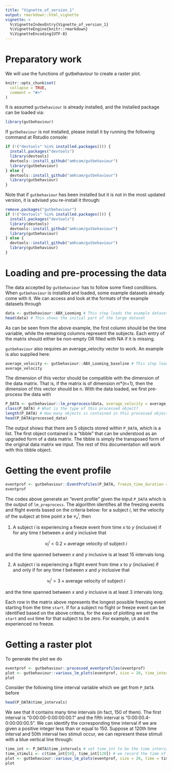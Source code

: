 ```yaml
---
title: "Vignette_of_version_1"
output: rmarkdown::html_vignette
vignette: >
  %\VignetteIndexEntry{Vignette_of_version_1}
  %\VignetteEngine{knitr::rmarkdown}
  %\VignetteEncoding{UTF-8}
---
```


# Preparatory work 

We will use the functions of gutbehaviour to create a raster plot. 

```r
knitr::opts_chunk$set(
  collapse = TRUE,
  comment = "#>"
)
```

It is assumed `gutbehaviour` is already installed, and the installed package can be loaded via:
```r
library(gutbehaviour)
```

If `gutbehaviour` is not installed, please install it by running the following command at Rstudio console:
```r
if (!("devtools" %in% installed.packages())) {
  install.packages("devtools")
  library(devtools)
  devtools::install_github("amhcam/gutbehaviour")
  library(gutbehaviour)
} else {
  devtools::install_github("amhcam/gutbehaviour")
  library(gutbehaviour)
}
```

Note that if `gutbehaviour` has been installed but it is not in the most updated version, it is advised you re-install it through:

```r
remove.packages("gutbehaviour")
if (!("devtools" %in% installed.packages())) {
  install.packages("devtools")
  library(devtools)
  devtools::install_github("amhcam/gutbehaviour")
  library(gutbehaviour)
} else {
  devtools::install_github("amhcam/gutbehaviour")
  library(gutbehaviour)
}
```

# Loading and pre-processing the data

The data accepted by `gutbehaviour` has to follow some fixed conditions. When `gutbehaviour` is installed and loaded, some example datasets already come with it. We can access and look at the formats of the example datasets through

```r
data <- gutbehaviour::ABX_Looming # This step loads the example dataset
head(data) # This shows the initial part of the large dataset
```

As can be seen from the above example, the first column should be the time variable, while the remaining columns represent the subjects. Each entry of the matrix should either be non-empty OR filled with NA if it is missing. 

`gutbehaviour` also requires an average_velocity vector to work. An example is also supplied here:

```r
average_velocity <- gutbehaviour::ABX_Looming_baseline # This step loads the average velocity vector
average_velocity
```

The dimension of this vector should be compatible with the dimension of the data matrix. That is, if the matrix is of dimension m*(n+1), then the dimension of this vector should be n. With the data loaded, we first pre-process the data with

```r
P_DATA <- gutbehaviour::lm_preprocess(data, average_velocity = average_velocity) # pre-process the data with `lm_preprocess`
class(P_DATA) # What is the type of this processed object?
length(P_DATA) # How many objects is contained in this processed object?
head(P_DATA$processed_data)
```
The output shows that there are 5 objects stored within `P_DATA`, which is a list. The first object contained is a "tibble" that can be understood as an upgraded form of a data matrix. The tibble is simply the transposed form of the original data matrix we input. The rest of this documentation will work with this tibble object. 

# Getting the event profile

```r
eventprof <- gutbehaviour::EventProfiles(P_DATA, freeze_time_duration = 15, flight_time_duration = 3)  # modify the durations here
eventprof
```
The codes above generate an "event profile" given the input `P_DATA` which is the output of `lm_preprocess`. The algorithm identifies all the freezing events and flight events based on the criteria below: for a subject $i$, let the velocity of the subject at time point $x$ be $v^{i}_{x}$, then 

1. A subject $i$ is experiencing a freeze event from time $x$ to $y$ (inclusive) if for any time $t$ between $x$ and $y$ inclusive that

$$ v^{i}_{t} < 0.2 \times \text{average velocity of subject }i$$ 

and the time spanned between $x$ and $y$ inclusive is at least 15 intervals long. 

2. A subject $i$ is experiencing a flight event from time $x$ to $y$ (inclusive) if and only if for any time $t$ between $x$ and $y$ inclusive that

$$ v^{i}_{t} > 3 \times \text{average velocity of subject }i$$ 

and the time spanned between $x$ and $y$ inclusive is at least 3 intervals long.

Each row in the matrix above represents the longest possible freezing event starting from the time `start`. If for a subject no flight or freeze event can be identified based on the above criteria, for the ease of plotting we set the `start` and `end` time for that subject to be zero. For example, `LR` and `N` experienced no freeze.

# Getting a raster plot

To generate the plot we do 
```r
eventprof <- gutbehaviour::processed_eventprofiles(eventprof)
plot <- gutbehaviour::various_lm_plots(eventprof, size = 20, time_intervals = P_DATA$time_intervals) # size parameter can be changed and this represents the width of the segment in the raster plot
plot
```

Consider the following time interval variable which we get from `P_DATA` before

```r
head(P_DATA$time_intervals)
```

We see that it contains many time intervals (in fact, 150 of them). The first interval is "0:00:00-0:00:00:00.1" and the fifth interval is "0:00:00.4-0:00:00:00.5". We can identify the corresponding time interval if we are given a positive integer less than or equal to 150. Suppose at 120th time interval and 50th interval two stimuli occur, we can represent these stimuli with a blue vertical line through: 

```r
time_int <- P_DATA$time_intervals # set time_int to be the time intervals of P_DATA
time_stimuli <- c(time_int[50], time_int[120]) # we record the time of stimuli
plot <- gutbehaviour::various_lm_plots(eventprof, size = 20, time = time_stimuli, time_intervals = time_int) # we set the time argument to time_stimuli
plot
```









